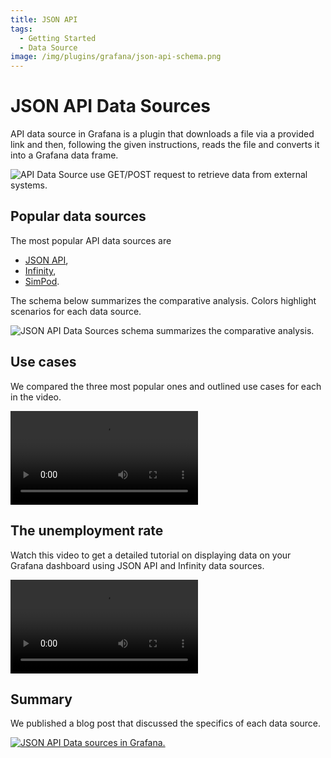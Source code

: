 ```yaml
---
title: JSON API
tags:
  - Getting Started
  - Data Source
image: /img/plugins/grafana/json-api-schema.png
---
```



# JSON API Data Sources

API data source in Grafana is a plugin that downloads a file via a provided link and then, following the given instructions, reads the file and converts it into a Grafana data frame.

<Image
  title="API Data Source use GET/POST request to retrieve data from external systems."
  src="/img/plugins/grafana/api-concept.png"
/>

## Popular data sources

The most popular API data sources are

- [JSON API](https://grafana.com/grafana/plugins/marcusolsson-json-datasource/),
- [Infinity](https://grafana.com/grafana/plugins/yesoreyeram-infinity-datasource/),
- [SimPod](https://grafana.com/grafana/plugins/simpod-json-datasource/).

The schema below summarizes the comparative analysis. Colors highlight scenarios for each data source.

<Image
  title="JSON API Data Sources schema summarizes the comparative analysis."
  src="/img/plugins/grafana/json-api-schema.png"
/>

## Use cases

We compared the three most popular ones and outlined use cases for each in the video.

<Video
  src="https://www.youtube.com/embed/h1Mx4UvtKGY"
  title="JSON API, Infinity, Simpod compared."
/>

## The unemployment rate

Watch this video to get a detailed tutorial on displaying data on your Grafana dashboard using JSON API and Infinity data sources.

<Video
  src="https://www.youtube.com/embed/B4Uj1n4Cr88"
  title="How to use JSON Data Sources for Grafana."
/>

## Summary

We published a blog post that discussed the specifics of each data source.

<a href="/blog/json-api-data-sources-in-grafana-20230104">
  <Image
    title="JSON API Data sources in Grafana."
    src="/img/blog/2023-01-04-json-api-data-sources/banner.png"
    zoom={false}
  />
</a>

